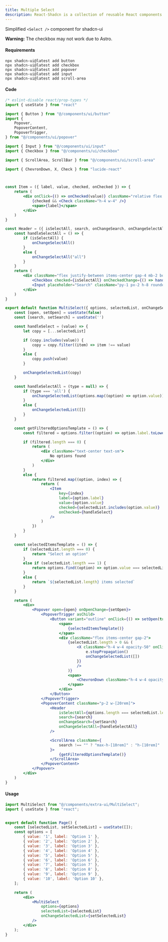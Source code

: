 ```yaml
---
title: Multiple Select
description: React-Shadcn is a collection of reusable React components that can be used in your project.
---
```


Simplified `<Select />` component for shadcn-ui
<br/>

<Page client:only="react" />

<div className="mt-4 text-sm text-red-500 p-2 rounded-md bg-red-50">
  <p><strong>Warning:</strong> The checkbox may not work due to Astro.</p>
</div>


#### Requirements

```
npx shadcn-ui@latest add button
npx shadcn-ui@latest add checkbox
npx shadcn-ui@latest add popover
npx shadcn-ui@latest add input
npx shadcn-ui@latest add scroll-area

```

#### Code

```jsx
/* eslint-disable react/prop-types */
import { useState } from "react"

import { Button } from "@/components/ui/button"
import {
    Popover,
    PopoverContent,
    PopoverTrigger,
} from "@/components/ui/popover"

import { Input } from "@/components/ui/input"
import { Checkbox } from "@/components/ui/checkbox"

import { ScrollArea, ScrollBar } from "@/components/ui/scroll-area"

import { ChevronDown, X, Check } from "lucide-react"



const Item = ({ label, value, checked, onChecked }) => {
    return (
        <div onClick={() => onChecked(value)} className="relative flex gap-2 w-full cursor-default select-none items-center rounded-sm py-1.5 pl-2 pr-2 text-sm outline-none hover:bg-slate-100 focus:bg-slate-100 focus:text-slate-900 data-[disabled]:pointer-events-none data-[disabled]:opacity-50 dark:hover:bg-slate-800 dark:hover:text-slate-50">
            {checked && <Check className="h-4 w-4" />}
            <span>{label}</span>
        </div>
    )
}

const Header = ({ isSelectAll, search, onChangeSearch, onChangeSelectAll }) => {
    const handleSelectAll = () => {
        if (isSelectAll) {
            onChangeSelectAll()
        }
        else {
            onChangeSelectAll("all")
        }
    }
    return (
        <div className="flex justify-between items-center gap-4 mb-2 border-b border-slate-200 pb-2">
            <Checkbox checked={isSelectAll} onCheckedChange={() => handleSelectAll()} />
            <Input placeholder="Search" className="py-1 px-2 h-8 rounded" value={search} onChange={(e) => onChangeSearch(e.target.value)} />
        </div>
    )
}

export default function MultiSelect({ options, selectedList, onChangeSelectedList }) {
    const [open, setOpen] = useState(false)
    const [search, setSearch] = useState('')

    const handleSelect = (value) => {
        let copy = [...selectedList]

        if (copy.includes(value)) {
            copy = copy.filter((item) => item !== value)
        }
        else {
            copy.push(value)
        }

        onChangeSelectedList(copy)
    }

    const handleSelectAll = (type = null) => {
        if (type === 'all') {
            onChangeSelectedList(options.map((option) => option.value))
        }
        else {
            onChangeSelectedList([])
        }
    }

    const getFilteredOptionsTemplate = () => {
        const filtered = options.filter((option) => option.label.toLowerCase().includes(search.toLowerCase()))

        if (filtered.length === 0) {
            return (
                <div className="text-center text-sm">
                    No options found
                </div>
            )
        }
        else {
            return filtered.map((option, index) => {
                return (
                    <Item
                        key={index}
                        label={option.label}
                        value={option.value}
                        checked={selectedList.includes(option.value)}
                        onChecked={handleSelect}
                    />
                )
            })
        }
    }

    const selectedItemsTemplate = () => {
        if (selectedList.length === 0) {
            return "Select an option"
        }
        else if (selectedList.length === 1) {
            return options.find((option) => option.value === selectedList[0]).label
        }
        else {
            return `${selectedList.length} items selected`
        }
    }

    return (
        <div>
            <Popover open={open} onOpenChange={setOpen}>
                <PopoverTrigger asChild>
                    <Button variant="outline" onClick={() => setOpen(true)} className="font-normal flex justify-between items-center min-w-[20rem]">
                        <span>
                            {selectedItemsTemplate()}
                        </span>
                        <div className="flex items-center gap-2">
                            {selectedList.length > 0 && (
                                <X className="h-4 w-4 opacity-50" onClick={(e) => {
                                    e.stopPropagation()
                                    onChangeSelectedList([])
                                }}
                                />
                            )}
                            <span>
                                <ChevronDown className="h-4 w-4 opacity-50" />
                            </span>
                        </div>
                    </Button>
                </PopoverTrigger>
                <PopoverContent className="p-2 w-[20rem]">
                    <Header
                        isSelectAll={options.length === selectedList.length}
                        search={search}
                        onChangeSearch={setSearch}
                        onChangeSelectAll={handleSelectAll}
                    />

                    <ScrollArea className={
                        search !== "" ? "max-h-[10rem]" : "h-[10rem]"
                    }>
                        {getFilteredOptionsTemplate()}
                    </ScrollArea>
                </PopoverContent>
            </Popover>
        </div>
    )
}
```

#### Usage

```jsx
import MultiSelect from "@/components/extra-ui/MultiSelect";
import { useState } from "react";


export default function Page() {
    const [selectedList, setSelectedList] = useState([]);
    const options = [
        { value: '1', label: 'Option 1' },
        { value: '2', label: 'Option 2' },
        { value: '3', label: 'Option 3' },
        { value: '4', label: 'Option 4' },
        { value: '5', label: 'Option 5' },
        { value: '6', label: 'Option 6' },
        { value: '7', label: 'Option 7' },
        { value: '8', label: 'Option 8' },
        { value: '9', label: 'Option 9' },
        { value: '10', label: 'Option 10' },
    ];

    return (
        <div>
            <MultiSelect
                options={options}
                selectedList={selectedList}
                onChangeSelectedList={setSelectedList}
            />
        </div>
    );
}
```
